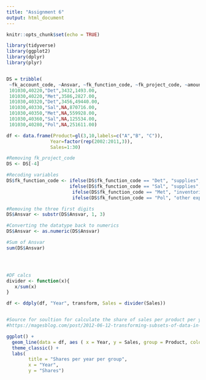 ```yaml
---
title: "Assignment 6"
output: html_document
---
```


```r
knitr::opts_chunk$set(echo = TRUE)
```

```r
library(tidyverse)
library(ggplot2)
library(dplyr)
library(plyr)


DS = tribble(
 ~fk_account_code, ~Ansvar, ~fk_function_code, ~fk_project_code, ~amount,
 101030,40220,"Det",3432,1493.00,
 101030,40220,"Met",3586,2827.00,
 101030,40320,"Det",3456,49440.00,
 101030,40330,"Sal",NA,870716.00,
 101030,40350,"Met",NA,559928.00,
 101030,40360,"Sal",NA,125534.00,
 101030,40280,"Pol",NA,251611.00)

df <- data.frame(Product=gl(3,10,labels=c("A","B", "C")), 
                Year=factor(rep(2002:2011,3)), 
                Sales=1:30)


```


```r

#Removing fk_project_code
DS <- DS[-4]

#Recoding variables
DS$fk_function_code <- ifelse(DS$fk_function_code == "Det", "supplies", 
                       ifelse(DS$fk_function_code == "Sal", "supplies",
                        ifelse(DS$fk_function_code == "Met", "inventories",
                        ifelse(DS$fk_function_code == "Pol", "other expenses" , NA))))


```


```r


#Removing the three first digits
DS$Ansvar <- substr(DS$Ansvar, 1, 3)

#Converting the datatype back to numerics
DS$Ansvar <- as.numeric(DS$Ansvar)

#Sum of Ansvar
sum(DS$Ansvar)




#DF calcs
divider <- function(x){
   x/sum(x)
}

df <- ddply(df, "Year", transform, Sales = divider(Sales))


#Source for soultion for calculate the share of sales per product per year.
#https://magesblog.com/post/2012-06-12-transforming-subsets-of-data-in-r-with/

```





```r

ggplot() +
  geom_line(data = df, aes ( x = Year, y = Sales, group = Product, color = Product)) +
  theme_classic() +
  labs(
        title = "Shares per year per group",
        x = "Year",
        y = "Shares") 

```

